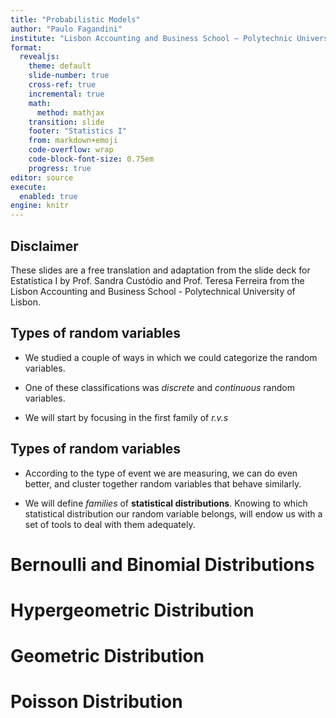 ```yaml
---
title: "Probabilistic Models"
author: "Paulo Fagandini"
institute: "Lisbon Accounting and Business School – Polytechnic University of Lisbon"
format: 
  revealjs:
    theme: default
    slide-number: true
    cross-ref: true
    incremental: true
    math: 
      method: mathjax
    transition: slide
    footer: "Statistics I"
    from: markdown+emoji
    code-overflow: wrap
    code-block-font-size: 0.75em
    progress: true
editor: source
execute:
  enabled: true
engine: knitr
---
```


## Disclaimer

These slides are a free translation and adaptation from the slide deck for Estatística I by Prof. Sandra Custódio and Prof. Teresa Ferreira from the Lisbon Accounting and Business School - Polytechnical University of Lisbon.

## Types of random variables

- We studied a couple of ways in which we could categorize the random variables.

- One of these classifications was *discrete* and *continuous* random variables.

- We will start by focusing in the first family of *r.v.s*

## Types of random variables

- According to the type of event we are measuring, we can do even better, and cluster together random variables that behave similarly.

- We will define *families* of **statistical distributions**. Knowing to which statistical distribution our random variable belongs, will endow us with a set of tools to deal with them adequately.

# Bernoulli and Binomial Distributions

# Hypergeometric Distribution

# Geometric Distribution

# Poisson Distribution
